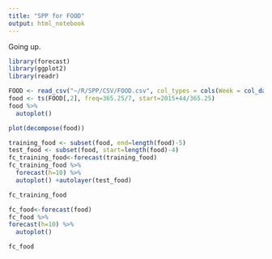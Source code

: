 ```yaml
---
title: "SPP for FOOD"
output: html_notebook
---
```

Going up.

```r
library(forecast)
library(ggplot2)
library(readr)
```

```r
FOOD <- read_csv("~/R/SPP/CSV/FOOD.csv", col_types = cols(Week = col_date(format = "%Y-%m-%d")))
food <- ts(FOOD[,2], freq=365.25/7, start=2015+44/365.25)
food %>%
  autoplot()
```

```r
plot(decompose(food))
```

```r
training_food <- subset(food, end=length(food)-5)
test_food <- subset(food, start=length(food)-4)
fc_training_food<-forecast(training_food)
fc_training_food %>%
  forecast(h=10) %>%
  autoplot() +autolayer(test_food)
```

```r
fc_training_food
```

```r
fc_food<-forecast(food)
fc_food %>%
forecast(h=10) %>%
  autoplot()
```

```r
fc_food
```

